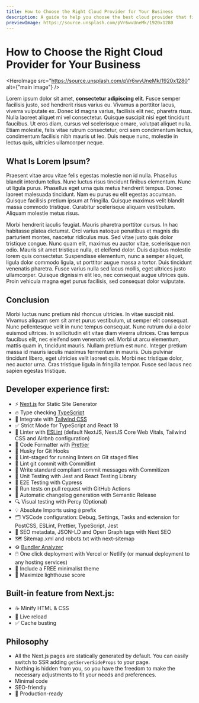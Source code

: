 ```yaml
---
title: How to Choose the Right Cloud Provider for Your Business
description: A guide to help you choose the best cloud provider that fits the specific needs and goals of your business, considering security, scalability, and cost.
previewImage: https://source.unsplash.com/pVr6wvUneMk/1920x1280
---
```


# How to Choose the Right Cloud Provider for Your Business
<HeroImage src="https://source.unsplash.com/pVr6wvUneMk/1920x1280" alt={"main image"} />

Lorem ipsum dolor sit amet, **consectetur adipiscing elit**. Fusce semper facilisis justo, sed hendrerit risus varius eu. Vivamus a porttitor lacus, viverra vulputate ex. Donec id magna varius, facilisis elit nec, pharetra risus. Nulla laoreet aliquet mi vel consectetur. Quisque suscipit nisi eget tincidunt faucibus. Ut eros diam, cursus vel scelerisque ornare, volutpat aliquet nulla. Etiam molestie, felis vitae rutrum consectetur, orci sem condimentum lectus, condimentum facilisis nibh mauris ut leo. Duis neque nunc, molestie in lectus quis, ultricies ullamcorper neque.

## What Is Lorem Ipsum?
Praesent vitae arcu vitae felis egestas molestie non id nulla. Phasellus blandit interdum tellus. Nunc luctus risus tincidunt finibus elementum. Nunc ut ligula purus. Phasellus eget urna quis metus hendrerit tempus. Donec laoreet malesuada tincidunt. Nam eu purus eu elit egestas accumsan. Quisque facilisis pretium ipsum at fringilla. Quisque maximus velit blandit massa commodo tristique. Curabitur scelerisque aliquam vestibulum. Aliquam molestie metus risus.

Morbi hendrerit iaculis feugiat. Mauris pharetra porttitor cursus. In hac habitasse platea dictumst. Orci varius natoque penatibus et magnis dis parturient montes, nascetur ridiculus mus. Sed vitae justo quis dolor tristique congue. Nunc quam elit, maximus eu auctor vitae, scelerisque non odio. Mauris sit amet tristique nulla, et eleifend dolor. Duis dapibus molestie lorem quis consectetur. Suspendisse elementum, nunc a semper aliquet, ligula dolor commodo ligula, ut porttitor augue massa a tortor. Duis tincidunt venenatis pharetra. Fusce varius nulla sed lacus mollis, eget ultrices justo ullamcorper. Quisque dignissim elit leo, nec consequat augue ultrices quis. Proin vehicula magna eget purus facilisis, sed consequat dolor vulputate.

## Conclusion
Morbi luctus nunc pretium nisl rhoncus ultricies. In vitae suscipit nisl. Vivamus aliquam sem sit amet purus vestibulum, ut semper elit consequat. Nunc pellentesque velit in nunc tempus consequat. Nunc rutrum dui a dolor euismod ultrices. In sollicitudin elit vitae diam viverra ultrices. Cras tempus faucibus elit, nec eleifend sem venenatis vel. Morbi ut arcu elementum, mattis quam in, tincidunt mauris. Nullam pretium est nunc. Integer pretium massa id mauris iaculis maximus fermentum in mauris. Duis pulvinar tincidunt libero, eget ultricies velit laoreet quis. Morbi nec tristique dolor, nec auctor urna. Cras tristique ligula in fringilla tempor. Fusce sed lacus nec sapien egestas tristique.



## Developer experience first:

- ⚡ [Next.js](https://nextjs.org) for Static Site Generator
- 🔥 Type checking [TypeScript](https://www.typescriptlang.org)
- 💎 Integrate with [Tailwind CSS](https://tailwindcss.com)
- ✅ Strict Mode for TypeScript and React 18
- 📏 Linter with [ESLint](https://eslint.org) (default NextJS, NextJS Core Web Vitals, Tailwind CSS and Airbnb configuration)
- 💖 Code Formatter with [Prettier](https://prettier.io)
- 🦊 Husky for Git Hooks
- 🚫 Lint-staged for running linters on Git staged files
- 🚓 Lint git commit with Commitlint
- 📓 Write standard compliant commit messages with Commitizen
- 🦺 Unit Testing with Jest and React Testing Library
- 🧪 E2E Testing with Cypress
- 👷 Run tests on pull request with GitHub Actions
- 🎁 Automatic changelog generation with Semantic Release
- 🔍 Visual testing with Percy (Optional)
- 💡 Absolute Imports using `@` prefix
- 🗂 VSCode configuration: Debug, Settings, Tasks and extension for PostCSS, ESLint, Prettier, TypeScript, Jest
- 🤖 SEO metadata, JSON-LD and Open Graph tags with Next SEO
- 🗺️ Sitemap.xml and robots.txt with next-sitemap
- ⚙️ [Bundler Analyzer](https://www.npmjs.com/package/@next/bundle-analyzer)
- 🖱️ One click deployment with Vercel or Netlify (or manual deployment to any hosting services)
- 🌈 Include a FREE minimalist theme
- 💯 Maximize lighthouse score

## Built-in feature from Next.js:

- ☕ Minify HTML & CSS
- 💨 Live reload
- ✅ Cache busting

## Philosophy

- All the Next.js pages are statically generated by default. You can easily switch to SSR adding `getServerSideProps` to your page.
- Nothing is hidden from you, so you have the freedom to make the necessary adjustments to fit your needs and preferences.
- Minimal code
- SEO-friendly
- 🚀 Production-ready

